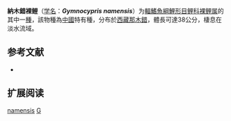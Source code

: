 {{Speciesbox
| name = 納木錯裸鲤
| status = NE
| status_system = IUCN3.1
| image = 
| genus = Gymnocypris
| species = namensis
| authority = Wu & Ren, 1982
| synonyms = *''Schizopygopsis microcephalus namensis''<br /><small>Wu & Ren, 1982</small>
}}

'''納木錯裸鲤'''（[[学名|学名]]：'''''Gymnocypris namensis'''''）为[[輻鰭魚綱|輻鰭魚綱]][[鯉形目|鯉形目]][[鲤科|鲤科]][[裸鲤属|裸鲤属]]的其中一[[種|種]]，該物種為[[中國|中國]]特有種，分布於[[西藏|西藏]][[那木錯|那木錯]]，體長可達38公分，棲息在淡水流域。

== 参考文献 ==
*{{FishBase_species|genus=Gymnocypris|species=namensis|year=2011|month=12}}

== 扩展阅读 ==
{{refbegin}}
{{wikispecies-inline|Gymnocypris namensis|納木錯裸鲤}}
{{refend}}
{{Taxonbar|from=Q5512251}}

[[Category:裸鲤属|namensis]]
[[Category:1982年描述的魚類|G]]


{{鯉形目小作品}}